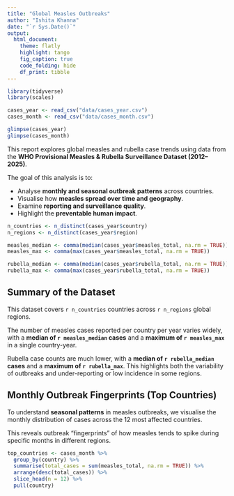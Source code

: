 ```yaml
---
title: "Global Measles Outbreaks"
author: "Ishita Khanna"
date: "`r Sys.Date()`"
output:
  html_document:
    theme: flatly
    highlight: tango
    fig_caption: true
    code_folding: hide
    df_print: tibble
---
```


```r
library(tidyverse)
library(scales)
```

```r
cases_year <- read_csv("data/cases_year.csv")
cases_month <- read_csv("data/cases_month.csv")

glimpse(cases_year)
glimpse(cases_month)
```

This report explores global measles and rubella case trends using data from the **WHO Provisional Measles & Rubella Surveillance Dataset (2012–2025)**.

The goal of this analysis is to:

 - Analyse **monthly and seasonal outbreak patterns** across countries.
- Visualise how **measles spread over time and geography**.
- Examine **reporting and surveillance quality**.
- Highlight the **preventable human impact**.

```r
n_countries <- n_distinct(cases_year$country)
n_regions <- n_distinct(cases_year$region)

measles_median <- comma(median(cases_year$measles_total, na.rm = TRUE))
measles_max <- comma(max(cases_year$measles_total, na.rm = TRUE))

rubella_median <- comma(median(cases_year$rubella_total, na.rm = TRUE))
rubella_max <- comma(max(cases_year$rubella_total, na.rm = TRUE))
```

## Summary of the Dataset

This dataset covers `r n_countries` countries across `r n_regions` global regions. 

The number of measles cases reported per country per year varies widely, with a **median of `r measles_median` cases** and a **maximum of `r measles_max`** in a single country-year. 

Rubella case counts are much lower, with a **median of `r rubella_median` cases** and a **maximum of `r rubella_max`**. This highlights both the variability of outbreaks and under-reporting or low incidence in some regions.

## Monthly Outbreak Fingerprints (Top Countries)

To understand **seasonal patterns** in measles outbreaks, we visualise the monthly distribution of cases across the 12 most affected countries.

This reveals outbreak "fingerprints" of how measles tends to spike during specific months in different regions.

```r
top_countries <- cases_month %>%
  group_by(country) %>%
  summarise(total_cases = sum(measles_total, na.rm = TRUE)) %>%
  arrange(desc(total_cases)) %>%
  slice_head(n = 12) %>%
  pull(country)
```

